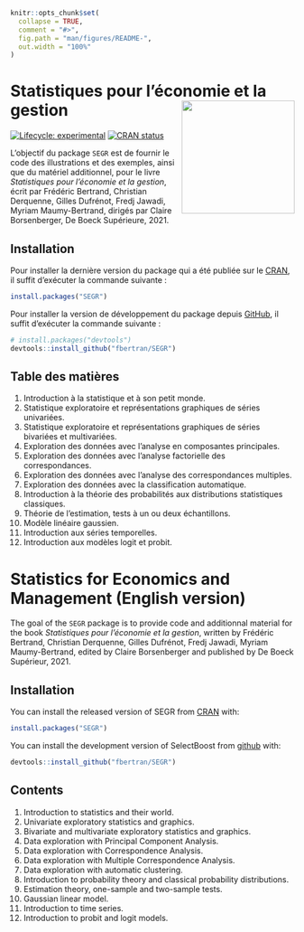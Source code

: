 <!-- README.md is generated from README.Rmd. Please edit that file -->

```r
knitr::opts_chunk$set(
  collapse = TRUE,
  comment = "#>",
  fig.path = "man/figures/README-",
  out.width = "100%"
)
```

# Statistiques pour l’économie et la gestion <img src="man/figures/logo.png" align="right" width="200"/>

<!-- badges: start -->
[![Lifecycle: experimental](https://img.shields.io/badge/lifecycle-experimental-orange.svg)](https://www.tidyverse.org/lifecycle/#experimental)
[![CRAN status](https://www.r-pkg.org/badges/version/SEGR)](https://CRAN.R-project.org/package=SEGR)
<!-- badges: end -->


L'objectif du package `SEGR` est de fournir le code des illustrations et des exemples, ainsi que du matériel additionnel, pour le livre *Statistiques pour l’économie et la gestion*, écrit par Frédéric Bertrand, Christian Derquenne, Gilles Dufrénot, Fredj Jawadi, Myriam Maumy-Bertrand, dirigés par Claire Borsenberger, De Boeck Supérieure, 2021.


## Installation

Pour installer la dernière version du package qui a été publiée sur le [CRAN](https://CRAN.R-project.org), il suffit d'exécuter la commande suivante :

``` r
install.packages("SEGR")
```

Pour installer la version de développement du package depuis [GitHub](https://github.com/), il suffit d'exécuter la commande suivante :

``` r
# install.packages("devtools")
devtools::install_github("fbertran/SEGR")
```

## Table des matières

1. Introduction à la statistique et à son petit monde.
2. Statistique exploratoire et représentations graphiques de séries univariées. 
3. Statistique exploratoire et représentations graphiques de séries bivariées et multivariées. 
4. Exploration des données avec l'analyse en composantes principales.
5. Exploration des données avec l'analyse factorielle des correspondances.
6. Exploration des données avec l'analyse des correspondances multiples.
7. Exploration des données avec la classification automatique.
8. Introduction à la théorie des probabilités aux distributions statistiques classiques.
9. Théorie de l'estimation, tests à un ou deux échantillons.
10. Modèle linéaire gaussien.
11. Introduction aux séries temporelles.
12. Introduction aux modèles logit et probit.


# Statistics for Economics and Management (English version)

The goal of the `SEGR` package is to provide code and additionnal material for the book *Statistiques pour l’économie et la gestion*, written by Frédéric Bertrand, Christian Derquenne, Gilles Dufrénot, Fredj Jawadi, Myriam Maumy-Bertrand, edited by Claire Borsenberger and published by De Boeck Supérieur, 2021.

## Installation

You can install the released version of SEGR from [CRAN](https://CRAN.R-project.org) with:


```r
install.packages("SEGR")
```

You can install the development version of SelectBoost from [github](https://github.com) with:


```r
devtools::install_github("fbertran/SEGR")
```

## Contents

1. Introduction to statistics and their world. 
2. Univariate exploratory statistics and graphics. 
3. Bivariate and multivariate exploratory statistics and graphics. 
4. Data exploration with Principal Component Analysis. 
5. Data exploration with Correspondence Analysis.
6. Data exploration with Multiple Correspondence Analysis. 
7. Data exploration with automatic clustering. 
8. Introduction to probability theory and classical probability distributions.
9. Estimation theory, one-sample and two-sample tests.
10. Gaussian linear model.
11. Introduction to time series.
12. Introduction to probit and logit models.


